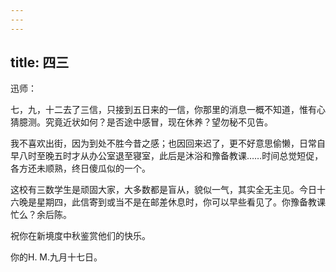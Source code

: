 ```yaml
---
---
---
```

title: 四三
---




迅师：

七，九，十二去了三信，只接到五日来的一信，你那里的消息一概不知道，惟有心猜臆测。究竟近状如何？是否途中感冒，现在休养？望勿秘不见告。

我不喜欢出街，因为到处不胜今昔之感；也因回来迟了，更不好意思偷懒，日常自早八时至晚五时才从办公室退至寝室，此后是沐浴和豫备教课……时间总觉短促，各方还未顺熟，终日傻瓜似的一个。

这校有三数学生是顽固大家，大多数都是盲从，貌似一气，其实全无主见。今日十六晚是星期四，此信寄到或当不是在邮差休息时，你可以早些看见了。你豫备教课忙么？余后陈。

祝你在新境度中秋鉴赏他们的快乐。

你的H. M.九月十七日。